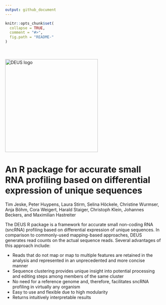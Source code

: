 ```yaml
---
output: github_document
---
```


<!-- README.md is generated from README.Rmd. Please edit that file -->

```r
knitr::opts_chunk$set(
  collapse = TRUE,
  comment = "#>",
  fig.path = "README-"
)
```
<br><br>
<img src="./pics/DEUS_logo_v2.png" alt="DEUS logo" width="300px" /> 

# An R package for accurate small RNA profiling based on differential expression of unique sequences 

Tim Jeske, Peter Huypens, Laura Stirm, Selina Höckele, Christine Wurmser, Anja Böhm, Cora Weigert, Harald Staiger, Christoph Klein, Johannes Beckers, and Maximilian Hastreiter

The DEUS R package is a framework for accurate small non-coding RNA (sncRNA) profiling based on differential expression of unique sequences. In comparison to commonly-used 
mapping-based approaches, DEUS generates read counts on the actual sequence reads. Several advantages of this approach include:

- Reads that do not map or map to multiple features are retained in the analysis and represented in an unprecedented and more concise manner
- Sequence clustering provides unique insight into potential processing and editing steps among members of the same cluster
- No need for a reference genome and, therefore, facilitates sncRNA profiling in virtually any organism
- Easy to use and flexible due to high modularity
- Returns intuitively interpretable results

